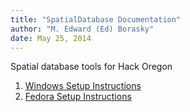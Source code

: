```yaml
---
title: "SpatialDatabase Documentation"
author: "M. Edward (Ed) Borasky"
date: May 25, 2014
---
```


Spatial database tools for Hack Oregon

1. [Windows Setup Instructions](https://github.com/hackoregon/SpatialDatabase/blob/master/Docs/Windows-Setup.md)
1. [Fedora Setup Instructions](https://github.com/hackoregon/SpatialDatabase/blob/master/Docs/Fedora-Setup.md)
